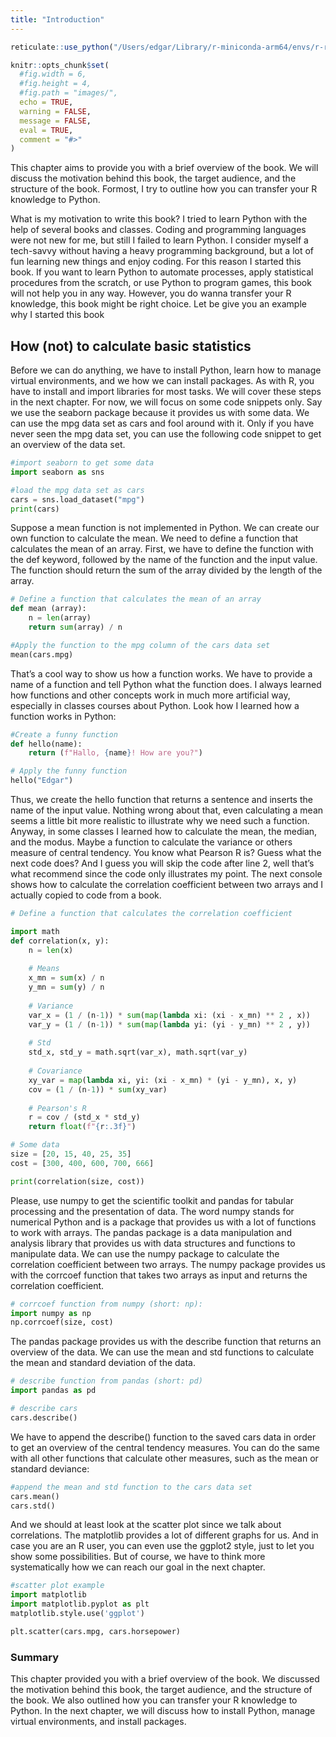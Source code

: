 ```yaml
---
title: "Introduction"
---
```


```r
reticulate::use_python("/Users/edgar/Library/r-miniconda-arm64/envs/r-reticulate/bin/python")

knitr::opts_chunk$set(
  #fig.width = 6,
  #fig.height = 4,
  #fig.path = "images/",
  echo = TRUE,
  warning = FALSE,
  message = FALSE,
  eval = TRUE,
  comment = "#>"
)

```

This chapter aims to provide you with a brief overview of the book. We will discuss the motivation behind this book, the target audience, and the structure of the book. Formost, I try to outline how you can transfer your R knowledge to Python. 

What is my motivation to write this book? I tried to learn Python with the help of several books and classes. Coding and programming languages were not new for me, but still I failed to learn Python. I consider myself a tech-savvy without having a heavy programming background, but a lot of fun learning new things and enjoy coding. For this reason I started this book. If you want to learn Python to automate processes, apply statistical procedures from the scratch, or use Python to program games, this book will not help you in any way. However, you do wanna transfer your R knowledge, this book might be right choice. Let be give you an example why I started this book

## How (not) to calculate basic statistics {.unnumbered}

Before we can do anything, we have to install Python, learn how to manage virtual environments, and we how we can install packages. As with R, you have to install and import libraries for most tasks. We will cover these steps in the next chapter. For now, we will focus on some code snippets only. Say we use the seaborn package because it provides us with some data. We can use the mpg data set as cars and fool around with it. Only if you have never seen the mpg data set, you can use the following code snippet to get an overview of the data set.


```python
#import seaborn to get some data
import seaborn as sns

#load the mpg data set as cars
cars = sns.load_dataset("mpg") 
print(cars)
```



Suppose a mean function is not implemented in Python. We can create our own function to calculate the mean. We need to define a function that calculates the mean of an array. First, we have to define the function with the def keyword, followed by the name of the function and the input value. The function should return the sum of the array divided by the length of the array. 

```python
# Define a function that calculates the mean of an array
def mean (array): 
    n = len(array)
    return sum(array) / n

#Apply the function to the mpg column of the cars data set
mean(cars.mpg)
```

That’s a cool way to show us how a function works. We have to provide a name of a function and tell Python what the function does. I always learned how functions and other concepts work in much more artificial way, especially in classes courses about Python. Look how I learned how a function works in Python:

```python
#Create a funny function
def hello(name):
    return (f"Hallo, {name}! How are you?")

# Apply the funny function
hello("Edgar")
```

Thus, we create the hello function that returns a sentence and inserts the name of the input value. Nothing wrong about that, even calculating a mean seems a little bit more realistic to illustrate why we need such a function. Anyway, in some classes I learned how to calculate the mean, the median, and the modus. Maybe a function to calculate the variance or others measure of central tendency. You know what Pearson R is? Guess what the next code does? And I guess you will skip the code after line 2, well that’s what recommend since the code only illustrates my point. The next console shows how to calculate the correlation coefficient between two arrays and I actually copied to code from a book. 


```python
# Define a function that calculates the correlation coefficient

import math
def correlation(x, y):
    n = len(x) 
    
    # Means
    x_mn = sum(x) / n 
    y_mn = sum(y) / n
    
    # Variance
    var_x = (1 / (n-1)) * sum(map(lambda xi: (xi - x_mn) ** 2 , x)) 
    var_y = (1 / (n-1)) * sum(map(lambda yi: (yi - y_mn) ** 2 , y))
    
    # Std
    std_x, std_y = math.sqrt(var_x), math.sqrt(var_y)
    
    # Covariance
    xy_var = map(lambda xi, yi: (xi - x_mn) * (yi - y_mn), x, y) 
    cov = (1 / (n-1)) * sum(xy_var)
    
    # Pearson's R
    r = cov / (std_x * std_y) 
    return float(f"{r:.3f}")

# Some data
size = [20, 15, 40, 25, 35]
cost = [300, 400, 600, 700, 666]

print(correlation(size, cost))
```


Please, use numpy to get the scientific toolkit and pandas for tabular processing and the presentation of data. The word numpy stands for numerical Python and is a package that provides us with a lot of functions to work with arrays. The pandas package is a data manipulation and analysis library that provides us with data structures and functions to manipulate data. We can use the numpy package to calculate the correlation coefficient between two arrays. The numpy package provides us with the corrcoef function that takes two arrays as input and returns the correlation coefficient. 


```python
# corrcoef function from numpy (short: np): 
import numpy as np
np.corrcoef(size, cost)
```


The pandas package provides us with the describe function that returns an overview of the data. We can use the mean and std functions to calculate the mean and standard deviation of the data. 



```python
# describe function from pandas (short: pd)
import pandas as pd

# describe cars
cars.describe()
```


We have to append the describe() function to the saved cars data in order to get an overview of the central tendency measures. You can do the same with all other functions that calculate other measures, such as the mean or standard deviance:

```python
#append the mean and std function to the cars data set
cars.mean()
cars.std()
```



And we should at least look at the scatter plot since we talk about correlations. The matplotlib provides a lot of different graphs for us. And in case you are an R user, you can even use the ggplot2 style, just to let you show some possibilities. But of course, we have to think more systematically how we can reach our goal in the next chapter.


```python
#scatter plot example
import matplotlib
import matplotlib.pyplot as plt
matplotlib.style.use('ggplot')

plt.scatter(cars.mpg, cars.horsepower)
```



### Summary{-}

This chapter provided you with a brief overview of the book. We discussed the motivation behind this book, the target audience, and the structure of the book. We also outlined how you can transfer your R knowledge to Python. In the next chapter, we will discuss how to install Python, manage virtual environments, and install packages. 






